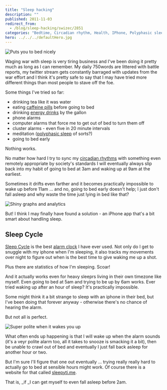 ```yaml
---
title: "Sleep hacking"
description: ""
published: 2011-11-03
redirect_from:
  - /blog/sleep-hacking/swizec/2851
categories: "Bedtime, Circadian rhythm, Health, IPhone, Polyphasic sleep, Sleep, Sleep Cycle, Sleep disorder, Uncategorized"
hero: ../../../defaultHero.jpg
---
```


![Puts you to bed nicely](https://swizec.com/wp-content/uploads/2011/11/photo-1.png)

Waging war with sleep is very tiring business and I've been doing it pretty much as long as I can remember. My daily 750words are littered with battle reports, my twitter stream gets constantly barraged with updates from the war effort and I think it's pretty safe to say that I may have tried more different things than most people to stave off the foe.

Some things I've tried so far:

- drinking tea like it was water
- eating [caffeine pills](http://en.wikipedia.org/wiki/Caffeine_tablets) before going to bed
- drinking [energy drinks](http://en.wikipedia.org/wiki/Energy_drink) by the gallon
- phone alarms
- computer alarms that force me to get out of bed to turn them off
- cluster alarms - even five in 20 minute intervals
- meditation ([polyphasic sleep](http://en.wikipedia.org/wiki/Polyphasic_sleep) of sorts?)
- going to bed early

Nothing works.

No matter how hard I try to sync my [circadian rhythms](http://en.wikipedia.org/wiki/Circadian_rhythm) with something even remotely appropriate by society's standards I will eventually always slip back into my habit of going to bed at 3am and waking up at 9am at the earliest.

Sometimes it drifts even farther and it becomes practically impossible to wake up before 11am ... and no, going to bed early doesn't help; I just don't fall asleep and why waste the time just lying in bed like that?

![Shiny graphs and analytics](https://swizec.com/wp-content/uploads/2011/11/photo.png)

But! I think I may finally have found a solution - an iPhone app that's a bit smart about handling sleep.

## Sleep Cycle

[Sleep Cycle](http://www.mdlabs.se/sleepcycle/) is the best [alarm clock](http://en.wikipedia.org/wiki/Alarm_clock) I have ever used. Not only do I get to snuggle with my iphone when I'm sleeping, it also tracks my movements over night to figure out when is the best time to give waking me up a shot.

Plus there are statistics of how I'm sleeping. Scoar!

And it actually works even for heavy sleeprs living in their own timezone like myself. Even going to bed at 5am and trying to be up by 6am works. Ever tried waking up after an hour of sleep? It's practically impossible.

Some might think it a bit strange to sleep with an iphone in their bed, but I've been doing that forever anyway - otherwise there's no chance of hearing the alarm.

But not all is perfect.

![Super polite when it wakes you up](https://swizec.com/wp-content/uploads/2011/11/photo-2.png)

What often ends up happening is that I will wake up when the alarm sounds (it's a veyr polite alarm too, all it takes to snooze is smacking it a bit), then be unable to crawl out of bed and eventually I just fall back asleep for another hour or two.

But I'm sure I'll figure that one out eventually ... trying really really hard to actually go to bed at sensible hours might work. Of course there is a website for that called [sleepyti.me](http://sleepyti.me).

That is, \_if \_I can get myself to even fall asleep before 2am.
